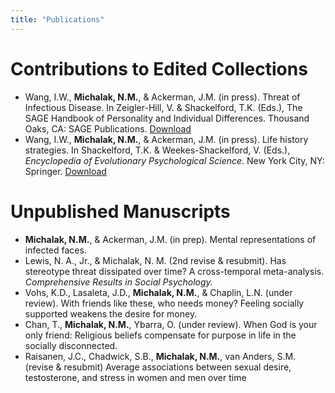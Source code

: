 ```yaml
---
title: "Publications"
---
```


# Contributions to Edited Collections
* Wang, I.W., **Michalak, N.M.**, & Ackerman, J.M. (in press). Threat of Infectious Disease. In Zeigler-Hill, V. & Shackelford, T.K. (Eds.), The SAGE Handbook of Personality and Individual Differences. Thousand Oaks, CA: SAGE Publications. [Download]()
* Wang, I.W., **Michalak, N.M.**, & Ackerman, J.M. (in press). Life history strategies. In Shackelford, T.K. & Weekes-Shackelford, V. (Eds.), *Encyclopedia of Evolutionary Psychological Science*. New York City, NY: Springer. [Download]()

# Unpublished Manuscripts
* **Michalak, N.M.**, & Ackerman, J.M. (in prep). Mental representations of infected faces.
* Lewis, N. A., Jr., & Michalak, N. M. (2nd revise & resubmit). Has stereotype threat dissipated over time? A cross-temporal meta-analysis. *Comprehensive Results in Social Psychology.*
* Vohs, K.D., Lasaleta, J.D., **Michalak, N.M.**, & Chaplin, L.N. (under review). With friends like these, who needs money? Feeling socially supported weakens the desire for money.
* Chan, T., **Michalak, N.M.**, Ybarra, O. (under review). When God is your only friend: Religious beliefs compensate for purpose in life in the socially disconnected.
* Raisanen, J.C., Chadwick, S.B., **Michalak, N.M.**, van Anders, S.M. (revise & resubmit) Average associations between sexual desire, testosterone, and stress in women and men over time